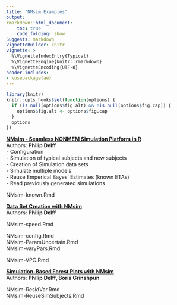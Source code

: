 ```yaml
---
title: "NMsim Examples"
output:
rmarkdown::html_document:
    toc: true
    code_folding: show
Suggests: markdown
VignetteBuilder: knitr
vignette: >
  %\VignetteIndexEntry{Typical}
  %\VignetteEngine{knitr::rmarkdown}
  %\VignetteEncoding{UTF-8}
header-includes:
- \usepackage{ae}
---
```




```r
library(knitr)
knitr::opts_hooks$set(function(options) {
  if (is.null(options$fig.alt) && !is.null(options$fig.cap)) {
    options$fig.alt <- options$fig.cap
  }
  options
})
```



[**NMsim - Seamless NONMEM Simulation Platform in R**](NMsim-intro.html)  
Authors: **Philip Delff**  
 - Configuration  
 - Simulation of typical subjects and new subjects  
 - Creation of Simulation data sets  
 - Simulate multiple models  
 - Reuse Emperical Bayes' Estimates (known ETAs)  
 - Read previously generated simulations  

NMsim-known.Rmd  

[**Data Set Creation with NMsim**](NMsim-DataCreate.html)  
Authors: **Philip Delff**  


NMsim-speed.Rmd  

NMsim-config.Rmd  
NMsim-ParamUncertain.Rmd  
NMsim-varyPars.Rmd  

NMsim-VPC.Rmd  

[**Simulation-Based Forest Plots with NMsim**](NMsim-forest.html)  
Authors: **Philip Delff, Boris Grinshpun**  

NMsim-ResidVar.Rmd  
NMsim-ReuseSimSubjects.Rmd
